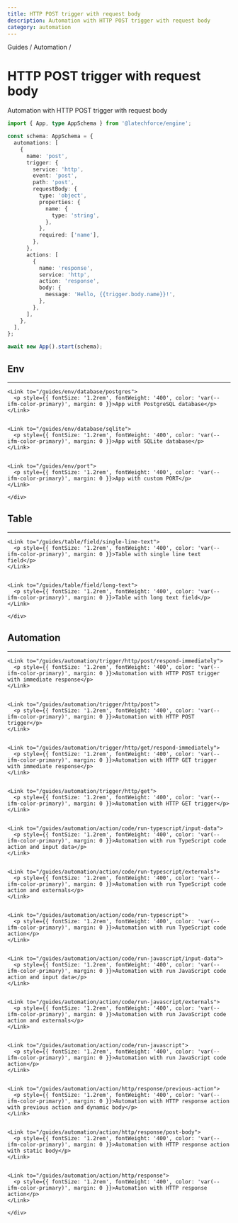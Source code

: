 ```yaml
---
title: HTTP POST trigger with request body
description: Automation with HTTP POST trigger with request body
category: automation
---
```




<div style={{ display: 'flex', alignItems: 'center', gap: '0.5rem', marginBottom: '1rem', fontSize: '0.9rem', color: 'var(--ifm-color-emphasis-600)' }}>
  <Link to="/guides">Guides</Link>
  <span>/</span>
  <Link to="/guides#automation">Automation</Link>
  <span>/</span>
</div>
  

# HTTP POST trigger with request body

Automation with HTTP POST trigger with request body

```typescript
import { App, type AppSchema } from '@latechforce/engine';

const schema: AppSchema = {
  automations: [
    {
      name: 'post',
      trigger: {
        service: 'http',
        event: 'post',
        path: 'post',
        requestBody: {
          type: 'object',
          properties: {
            name: {
              type: 'string',
            },
          },
          required: ['name'],
        },
      },
      actions: [
        {
          name: 'response',
          service: 'http',
          action: 'response',
          body: {
            message: 'Hello, {{trigger.body.name}}!',
          },
        },
      ],
    },
  ],
};

await new App().start(schema);
```

<div style={{ display: 'flex', flexDirection: 'column', gap: '2rem', marginTop: '120px' }}>

  <div>
    <h2 id="env">Env</h2>
    <hr style={{ 
      margin: '0.5rem 0',
      border: 'none',
      borderTop: '1px solid var(--ifm-color-emphasis-200)'
    }} />
    <div>
      
    <Link to="/guides/env/database/postgres">
      <p style={{ fontSize: '1.2rem', fontWeight: '400', color: 'var(--ifm-color-primary)', margin: 0 }}>App with PostgreSQL database</p>
    </Link>
  

    <Link to="/guides/env/database/sqlite">
      <p style={{ fontSize: '1.2rem', fontWeight: '400', color: 'var(--ifm-color-primary)', margin: 0 }}>App with SQLite database</p>
    </Link>
  

    <Link to="/guides/env/port">
      <p style={{ fontSize: '1.2rem', fontWeight: '400', color: 'var(--ifm-color-primary)', margin: 0 }}>App with custom PORT</p>
    </Link>
  
    </div>
  </div>
  

  <div>
    <h2 id="table">Table</h2>
    <hr style={{ 
      margin: '0.5rem 0',
      border: 'none',
      borderTop: '1px solid var(--ifm-color-emphasis-200)'
    }} />
    <div>
      
    <Link to="/guides/table/field/single-line-text">
      <p style={{ fontSize: '1.2rem', fontWeight: '400', color: 'var(--ifm-color-primary)', margin: 0 }}>Table with single line text field</p>
    </Link>
  

    <Link to="/guides/table/field/long-text">
      <p style={{ fontSize: '1.2rem', fontWeight: '400', color: 'var(--ifm-color-primary)', margin: 0 }}>Table with long text field</p>
    </Link>
  
    </div>
  </div>
  

  <div>
    <h2 id="automation">Automation</h2>
    <hr style={{ 
      margin: '0.5rem 0',
      border: 'none',
      borderTop: '1px solid var(--ifm-color-emphasis-200)'
    }} />
    <div>
      
    <Link to="/guides/automation/trigger/http/post/respond-immediately">
      <p style={{ fontSize: '1.2rem', fontWeight: '400', color: 'var(--ifm-color-primary)', margin: 0 }}>Automation with HTTP POST trigger with immediate response</p>
    </Link>
  

    <Link to="/guides/automation/trigger/http/post">
      <p style={{ fontSize: '1.2rem', fontWeight: '400', color: 'var(--ifm-color-primary)', margin: 0 }}>Automation with HTTP POST trigger</p>
    </Link>
  

    <Link to="/guides/automation/trigger/http/get/respond-immediately">
      <p style={{ fontSize: '1.2rem', fontWeight: '400', color: 'var(--ifm-color-primary)', margin: 0 }}>Automation with HTTP GET trigger with immediate response</p>
    </Link>
  

    <Link to="/guides/automation/trigger/http/get">
      <p style={{ fontSize: '1.2rem', fontWeight: '400', color: 'var(--ifm-color-primary)', margin: 0 }}>Automation with HTTP GET trigger</p>
    </Link>
  

    <Link to="/guides/automation/action/code/run-typescript/input-data">
      <p style={{ fontSize: '1.2rem', fontWeight: '400', color: 'var(--ifm-color-primary)', margin: 0 }}>Automation with run TypeScript code action and input data</p>
    </Link>
  

    <Link to="/guides/automation/action/code/run-typescript/externals">
      <p style={{ fontSize: '1.2rem', fontWeight: '400', color: 'var(--ifm-color-primary)', margin: 0 }}>Automation with run TypeScript code action and externals</p>
    </Link>
  

    <Link to="/guides/automation/action/code/run-typescript">
      <p style={{ fontSize: '1.2rem', fontWeight: '400', color: 'var(--ifm-color-primary)', margin: 0 }}>Automation with run TypeScript code action</p>
    </Link>
  

    <Link to="/guides/automation/action/code/run-javascript/input-data">
      <p style={{ fontSize: '1.2rem', fontWeight: '400', color: 'var(--ifm-color-primary)', margin: 0 }}>Automation with run JavaScript code action and input data</p>
    </Link>
  

    <Link to="/guides/automation/action/code/run-javascript/externals">
      <p style={{ fontSize: '1.2rem', fontWeight: '400', color: 'var(--ifm-color-primary)', margin: 0 }}>Automation with run JavaScript code action and externals</p>
    </Link>
  

    <Link to="/guides/automation/action/code/run-javascript">
      <p style={{ fontSize: '1.2rem', fontWeight: '400', color: 'var(--ifm-color-primary)', margin: 0 }}>Automation with run JavaScript code action</p>
    </Link>
  

    <Link to="/guides/automation/action/http/response/previous-action">
      <p style={{ fontSize: '1.2rem', fontWeight: '400', color: 'var(--ifm-color-primary)', margin: 0 }}>Automation with HTTP response action with previous action and dynamic body</p>
    </Link>
  

    <Link to="/guides/automation/action/http/response/post-body">
      <p style={{ fontSize: '1.2rem', fontWeight: '400', color: 'var(--ifm-color-primary)', margin: 0 }}>Automation with HTTP response action with static body</p>
    </Link>
  

    <Link to="/guides/automation/action/http/response">
      <p style={{ fontSize: '1.2rem', fontWeight: '400', color: 'var(--ifm-color-primary)', margin: 0 }}>Automation with HTTP response action</p>
    </Link>
  
    </div>
  </div>
  
</div>
